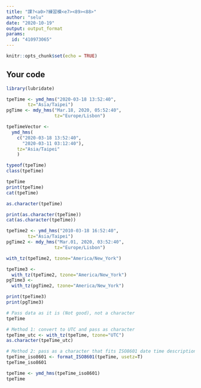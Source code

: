 ---
title: "課?<a0>?練習模<e7><89><88>"
author: "selu"
date: "2020-10-19"
output: output_format
params:
  id: "410973065"
---

```{r setup, include=FALSE}
knitr::opts_chunk$set(echo = TRUE)
```

## Your code

```{r}
library(lubridate)
```

```{r}
tpeTime <- ymd_hms("2020-03-18 13:52:40",
        tz="Asia/Taipei")
pgTime <- mdy_hms("Mar.18, 2020, 05:52:40",
                  tz="Europe/Lisbon")
```
```{r}
tpeTimeVector <- 
  ymd_hms(
    c("2020-03-18 13:52:40",
      "2020-03-11 03:12:40"),
    tz="Asia/Taipei"
    )
```
```{r}
typeof(tpeTime)
class(tpeTime)
```
```{r}
tpeTime
print(tpeTime)
cat(tpeTime)
```
```{r}
as.character(tpeTime)
```
```{r}
print(as.character(tpeTime))
cat(as.character(tpeTime))
```
```{r}
tpeTime2 <- ymd_hms("2010-03-18 16:52:40",
        tz="Asia/Taipei")
pgTime2 <- mdy_hms("Mar.01, 2020, 03:52:40",
                  tz="Europe/Lisbon")
```

```{r}
with_tz(tpeTime2, tzone="America/New_York")
```
```{r}
tpeTime3 <- 
  with_tz(tpeTime2, tzone="America/New_York")
pgTime3 <- 
  with_tz(pgTime2, tzone="America/New_York")
```
```{r}
print(tpeTime3)
print(pgTime3)
```
```{r}
# Pass data as it is (Not good), not a character
tpeTime

# Method 1: convert to UTC and pass as character
tpeTime_utc <- with_tz(tpeTime, tzone="UTC")
as.character(tpeTime_utc)
```


```{r}
# Method 2: pass as a character that fits ISO8601 date time description standard with tz onset specified
tpeTime_iso8601 <- format_ISO8601(tpeTime, usetz=T)
tpeTime_iso8601
```

```{r}
tpeTime <- ymd_hms(tpeTime_iso8601)
tpeTime
```

